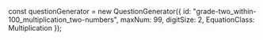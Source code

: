 
const questionGenerator = new QuestionGenerator({
	id: "grade-two_within-100_multiplication_two-numbers",
	maxNum: 99,
	digitSize: 2,
	EquationClass: Multiplication
});

<Meta title={questionGenerator.getName()} parameters={defaultDocParams()} />

<Title>{questionGenerator.getTitle()}</Title>

<Canvas className="custom-docs-story">
	<QuizContainer questionGenerator={questionGenerator} />
</Canvas>
